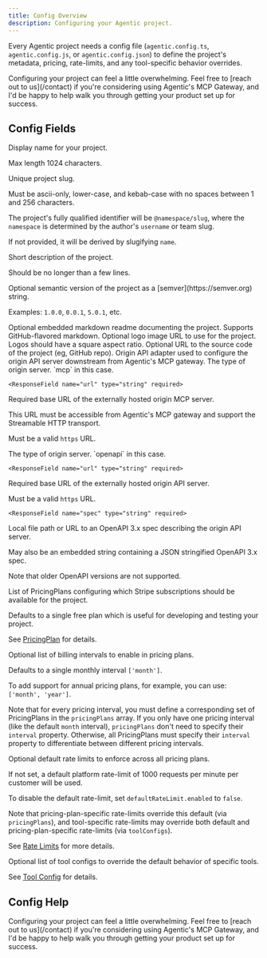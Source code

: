 ```yaml
---
title: Config Overview
description: Configuring your Agentic project.
---
```


Every Agentic project needs a config file (`agentic.config.ts`, `agentic.config.js`, or `agentic.config.json`) to define the project's metadata, pricing, rate-limits, and any tool-specific behavior overrides.

<Note>
  Configuring your project can feel a little overwhelming. Feel free to [reach
  out to us](/contact) if you're considering using Agentic's MCP Gateway, and
  I'd be happy to help walk you through getting your product set up for success.
</Note>

## Config Fields

<ResponseField name='name' type='string' required>
Display name for your project.

Max length 1024 characters.

</ResponseField>

<ResponseField name='slug' type='string' required>
Unique project slug.

Must be ascii-only, lower-case, and kebab-case with no spaces between 1 and 256 characters.

The project's fully qualified identifier will be `@namespace/slug`, where
the `namespace` is determined by the author's `username` or team slug.

If not provided, it will be derived by slugifying `name`.

</ResponseField>

<ResponseField name='description' type='string' required>
  Short description of the project.

Should be no longer than a few lines.

</ResponseField>

<ResponseField name='version' type='string'>
Optional semantic version of the project as a [semver](https://semver.org) string.

Examples: `1.0.0`, `0.0.1`, `5.0.1`, etc.

</ResponseField>

<ResponseField name='readme' type='string'>
  Optional embedded markdown readme documenting the project. Supports
  GitHub-flavored markdown.
</ResponseField>

<ResponseField name='iconUrl' type='string'>
  Optional logo image URL to use for the project. Logos should have a square
  aspect ratio.

</ResponseField>

<ResponseField name='sourceUrl' type='string'>
  Optional URL to the source code of the project (eg, GitHub repo).
</ResponseField>

<ResponseField name='origin' type='object' required>
  Origin API adapter used to configure the origin API server downstream from
  Agentic's MCP gateway.

<Expandable title="properties" defaultOpen>
<Tabs>
  <Tab title="MCP origin server">
    <ResponseField name="type" type="string" required>
      The type of origin server. `mcp` in this case.
    </ResponseField>

    <ResponseField name="url" type="string" required>

Required base URL of the externally hosted origin MCP server.

This URL must be accessible from Agentic's MCP gateway and support the Streamable HTTP transport.

Must be a valid `https` URL.

</ResponseField>

  </Tab>

  <Tab title="OpenAPI origin server">
    <ResponseField name="type" type="string" required>
      The type of origin server. `openapi` in this case.
    </ResponseField>

    <ResponseField name="url" type="string" required>

Required base URL of the externally hosted origin API server.

Must be a valid `https` URL.

</ResponseField>

    <ResponseField name="spec" type="string" required>

Local file path or URL to an OpenAPI 3.x spec describing the origin API server.

May also be an embedded string containing a JSON stringified OpenAPI 3.x spec.

Note that older OpenAPI versions are not supported.

</ResponseField>
  </Tab>
</Tabs>
</Expandable>
</ResponseField>

<ResponseField name='pricingPlans' type='array'>
  List of PricingPlans configuring which Stripe subscriptions should be available for the project.

Defaults to a single free plan which is useful for developing and testing your project.

See [PricingPlan](/publishing/config/pricing#pricing-plan) for details.

</ResponseField>

<ResponseField name='pricingIntervals' type='array'>
Optional list of billing intervals to enable in pricing plans.

Defaults to a single monthly interval `['month']`.

To add support for annual pricing plans, for example, you can use:
`['month', 'year']`.

Note that for every pricing interval, you must define a corresponding set
of PricingPlans in the `pricingPlans` array. If you only have one pricing
interval (like the default `month` interval), `pricingPlans` don't need to
specify their `interval` property. Otherwise, all PricingPlans must
specify their `interval` property to differentiate between different
pricing intervals.

</ResponseField>

<ResponseField name='defaultRateLimit' type='object'>
Optional default rate limits to enforce across all pricing plans.

If not set, a default platform rate-limit of 1000 requests per minute per customer will be used.

To disable the default rate-limit, set `defaultRateLimit.enabled` to
`false`.

Note that pricing-plan-specific rate-limits override this default (via
`pricingPlans`), and tool-specific rate-limits may override both default
and pricing-plan-specific rate-limits (via `toolConfigs`).

See [Rate Limits](/publishing/config/rate-limits) for more details.

</ResponseField>

<ResponseField name='toolConfigs' type='array'>
Optional list of tool configs to override the default behavior of specific tools.

See [Tool Config](/publishing/config/tool-config) for details.

</ResponseField>

## Config Help

<Note>
  Configuring your project can feel a little overwhelming. Feel free to [reach
  out to us](/contact) if you're considering using Agentic's MCP Gateway, and
  I'd be happy to help walk you through getting your product set up for success.
</Note>
